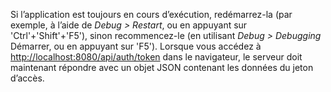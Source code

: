 Si l’application est toujours en cours d’exécution, redémarrez-la (par exemple, à l’aide de _Debug > Restart_,
ou en appuyant sur 'Ctrl'+'Shift'+'F5'), sinon recommencez-le (en utilisant _Debug > Debugging_ Démarrer,
ou en appuyant sur 'F5'). Lorsque vous accédez à [http://localhost:8080/api/auth/token](http://localhost:8080/api/auth/token)
dans le navigateur, le serveur doit maintenant répondre avec un objet JSON contenant les données du jeton d’accès.